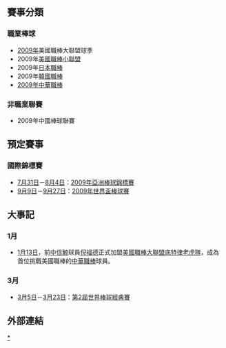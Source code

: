 {{YearTopicTOC|2009|棒球}}
{{C21YearInTopic|2009年}}

== 賽事分類 ==
=== 職業棒球 ===
*[[2009年|2009年]]美國職棒大聯盟球季
*2009年[[美國職棒小聯盟|美國職棒小聯盟]]
*2009年[[日本職棒|日本職棒]]
*2009年[[韓國職棒|韓國職棒]]
*[[中華職棒20年|2009年中華職棒]]

=== 非職業聯賽 ===
*2009年中國棒球聯賽

== 預定賽事 ==
=== 國際錦標賽 ===
*[[7月31日|7月31日]]－[[8月4日|8月4日]]：[[2009年亞洲棒球錦標賽|2009年亞洲棒球錦標賽]]
*[[9月9日|9月9日]]－[[9月27日|9月27日]]：[[2009年世界盃棒球賽|2009年世界盃棒球賽]]

== 大事記 ==
=== 1月 ===
*[[1月13日|1月13日]]，前[[中信鯨|中信鯨]]球員[[倪福德|倪福德]]正式加盟[[美國職棒大聯盟|美國職棒大聯盟]][[底特律老虎|底特律老虎隊]]，成為首位挑戰美國職棒的[[中華職棒|中華職棒]]球員。

=== 3月 ===
*[[3月5日|3月5日]]－[[3月23日|3月23日]]：[[2009年世界棒球經典賽|第2屆世界棒球經典賽]]

== 外部連結 ==
{{台灣棒球維基館|2009年}}

[[Category:2009年棒球|*]]
